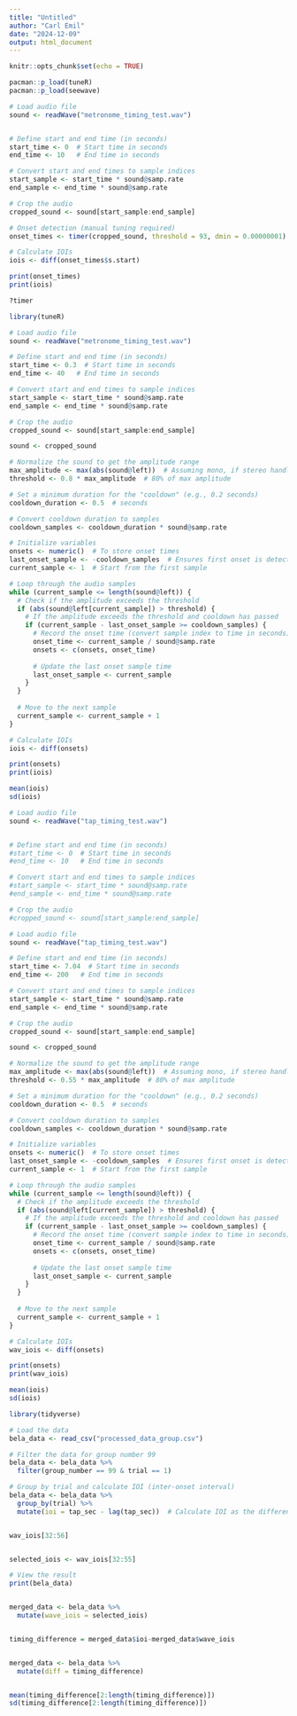 ```yaml
---
title: "Untitled"
author: "Carl Emil"
date: "2024-12-09"
output: html_document
---
```


```r
knitr::opts_chunk$set(echo = TRUE)
```

```r
pacman::p_load(tuneR)
pacman::p_load(seewave)

```

```r

# Load audio file
sound <- readWave("metronome_timing_test.wav")


# Define start and end time (in seconds)
start_time <- 0  # Start time in seconds
end_time <- 10   # End time in seconds

# Convert start and end times to sample indices
start_sample <- start_time * sound@samp.rate
end_sample <- end_time * sound@samp.rate

# Crop the audio
cropped_sound <- sound[start_sample:end_sample]


```

```r
# Onset detection (manual tuning required)
onset_times <- timer(cropped_sound, threshold = 93, dmin = 0.00000001)  # Adjust dmin to a more reasonable value

# Calculate IOIs
iois <- diff(onset_times$s.start)

print(onset_times)
print(iois)
```

```r
?timer
```

```r
library(tuneR)

# Load audio file
sound <- readWave("metronome_timing_test.wav")

# Define start and end time (in seconds)
start_time <- 0.3  # Start time in seconds
end_time <- 40   # End time in seconds

# Convert start and end times to sample indices
start_sample <- start_time * sound@samp.rate
end_sample <- end_time * sound@samp.rate

# Crop the audio
cropped_sound <- sound[start_sample:end_sample]

sound <- cropped_sound

# Normalize the sound to get the amplitude range
max_amplitude <- max(abs(sound@left))  # Assuming mono, if stereo handle both channels
threshold <- 0.8 * max_amplitude  # 80% of max amplitude

# Set a minimum duration for the "cooldown" (e.g., 0.2 seconds)
cooldown_duration <- 0.5  # seconds

# Convert cooldown duration to samples
cooldown_samples <- cooldown_duration * sound@samp.rate

# Initialize variables
onsets <- numeric()  # To store onset times
last_onset_sample <- -cooldown_samples  # Ensures first onset is detected
current_sample <- 1  # Start from the first sample

# Loop through the audio samples
while (current_sample <= length(sound@left)) {
  # Check if the amplitude exceeds the threshold
  if (abs(sound@left[current_sample]) > threshold) {
    # If the amplitude exceeds the threshold and cooldown has passed
    if (current_sample - last_onset_sample >= cooldown_samples) {
      # Record the onset time (convert sample index to time in seconds)
      onset_time <- current_sample / sound@samp.rate
      onsets <- c(onsets, onset_time)
      
      # Update the last onset sample time
      last_onset_sample <- current_sample
    }
  }
  
  # Move to the next sample
  current_sample <- current_sample + 1
}

# Calculate IOIs
iois <- diff(onsets)

print(onsets)
print(iois)

mean(iois)
sd(iois)
```


```r

# Load audio file
sound <- readWave("tap_timing_test.wav")


# Define start and end time (in seconds)
#start_time <- 0  # Start time in seconds
#end_time <- 10   # End time in seconds

# Convert start and end times to sample indices
#start_sample <- start_time * sound@samp.rate
#end_sample <- end_time * sound@samp.rate

# Crop the audio
#cropped_sound <- sound[start_sample:end_sample]


```

```r
# Load audio file
sound <- readWave("tap_timing_test.wav")

# Define start and end time (in seconds)
start_time <- 7.04  # Start time in seconds
end_time <- 200   # End time in seconds

# Convert start and end times to sample indices
start_sample <- start_time * sound@samp.rate
end_sample <- end_time * sound@samp.rate

# Crop the audio
cropped_sound <- sound[start_sample:end_sample]

sound <- cropped_sound

# Normalize the sound to get the amplitude range
max_amplitude <- max(abs(sound@left))  # Assuming mono, if stereo handle both channels
threshold <- 0.55 * max_amplitude  # 80% of max amplitude

# Set a minimum duration for the "cooldown" (e.g., 0.2 seconds)
cooldown_duration <- 0.5  # seconds

# Convert cooldown duration to samples
cooldown_samples <- cooldown_duration * sound@samp.rate

# Initialize variables
onsets <- numeric()  # To store onset times
last_onset_sample <- -cooldown_samples  # Ensures first onset is detected
current_sample <- 1  # Start from the first sample

# Loop through the audio samples
while (current_sample <= length(sound@left)) {
  # Check if the amplitude exceeds the threshold
  if (abs(sound@left[current_sample]) > threshold) {
    # If the amplitude exceeds the threshold and cooldown has passed
    if (current_sample - last_onset_sample >= cooldown_samples) {
      # Record the onset time (convert sample index to time in seconds)
      onset_time <- current_sample / sound@samp.rate
      onsets <- c(onsets, onset_time)
      
      # Update the last onset sample time
      last_onset_sample <- current_sample
    }
  }
  
  # Move to the next sample
  current_sample <- current_sample + 1
}

# Calculate IOIs
wav_iois <- diff(onsets)

print(onsets)
print(wav_iois)

mean(iois)
sd(iois)
```

```r
library(tidyverse)

# Load the data
bela_data <- read_csv("processed_data_group.csv")

# Filter the data for group number 99
bela_data <- bela_data %>% 
  filter(group_number == 99 & trial == 1)

# Group by trial and calculate IOI (inter-onset interval)
bela_data <- bela_data %>% 
  group_by(trial) %>% 
  mutate(ioi = tap_sec - lag(tap_sec))  # Calculate IOI as the difference from the previous tap


wav_iois[32:56]


selected_iois <- wav_iois[32:55]

# View the result
print(bela_data)


merged_data <- bela_data %>%
  mutate(wave_iois = selected_iois)


timing_difference = merged_data$ioi-merged_data$wave_iois


merged_data <- bela_data %>%
  mutate(diff = timing_difference)


mean(timing_difference[2:length(timing_difference)])
sd(timing_difference[2:length(timing_difference)])
```

```r

```

